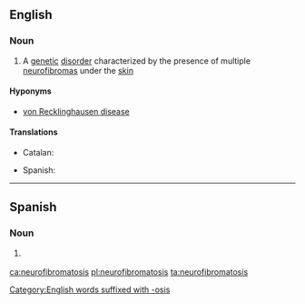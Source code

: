 ==English==
{{wikipedia}}

===Noun===
{{en-noun|neurofibromatoses}}

# {{context|medicine|lang=en}} A [[genetic]] [[disorder]] characterized by the presence of multiple [[neurofibroma]]s under the [[skin]]

====Hyponyms====
* [[von Recklinghausen disease]]

====Translations====
{{trans-top|genetic disorder}}
* Catalan: {{t|ca|neurofibromatosi|f}}
{{trans-mid}}
* Spanish: {{t|es|neurofibromatosis|f}}
{{trans-bottom}}

[[Category:English words suffixed with -osis]]

----

==Spanish==
{{wikipedia|lang=es}}

===Noun===
{{es-noun|f|neurofibromatosis}}

# {{lb|es|medicine}} {{l|en|neurofibromatosis}}

[[ca:neurofibromatosis]]
[[pl:neurofibromatosis]]
[[ta:neurofibromatosis]]